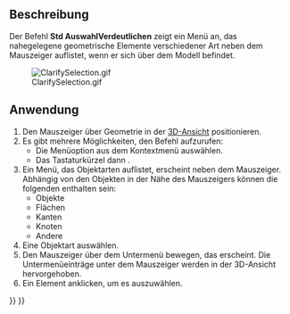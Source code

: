 <languages/>

{{Docnav/de
|[[Std_Measure/de|Messen]]
|[[Std_UnitsCalculator/de|Einheitenrechner]]
|[[Std_Tools_Menu/de|Std Menü Werkzeuge]]
|IconL=Std_Measure.svg
|IconR=Std_UnitsCalculator.svg
|IconC=Freecad.svg
}}

{{GuiCommand/de
|Name=Std ClarifySelection
|Name/de=Std AuswahlVerdeutlichen
|MenuLocation=Werkzeuge → Clarify Selection
|Workbenches=Alle
|Version=1.1
|SeeAlso=[[Selection_View/de|Auswahlansicht]]
}}

<span id="Description"></span>
==Beschreibung==

Der Befehl '''Std AuswahlVerdeutlichen''' zeigt ein Menü an, das nahegelegene geometrische Elemente verschiedener Art neben dem Mauszeiger auflistet, wenn er sich über dem Modell befindet.

[[File:ClarifySelection.gif]]

<span id="Usage"></span>
==Anwendung==

# Den Mauszeiger über Geometrie in der [[3D_View/de|3D-Ansicht]] positionieren.
# Es gibt mehrere Möglichkeiten, den Befehl aufzurufen:
#* Die Menüoption {{MenuCommand|Auswahl verdeutlichen}} aus dem Kontextmenü auswählen.
#* Das Tastaturkürzel {{KEY|G}} dann {{KEY|G}}.
# Ein Menü, das Objektarten auflistet, erscheint neben dem Mauszeiger. Abhängig von den Objekten in der Nähe des Mauszeigers können die folgenden enthalten sein:
#* Objekte
#* Flächen
#* Kanten
#* Knoten
#* Andere
# Eine Objektart auswählen.
# Den Mauszeiger über dem Untermenü bewegen, das erscheint. Die Untermenüeinträge unter dem Mauszeiger werden in der 3D-Ansicht hervorgehoben.
# Ein Element anklicken, um es auszuwählen.


{{Docnav/de
|[[Std_Measure/de|Messen]]
|[[Std_UnitsCalculator/de|Einheitenrechner]]
|[[Std_Tools_Menu/de|Std Menü Werkzeuge]]
|IconL=Std_Measure.svg
|IconR=Std_UnitsCalculator.svg
|IconC=Freecad.svg
}}

{{Std_Base_navi{{#translation:}}}}
{{Userdocnavi{{#translation:}}}}
